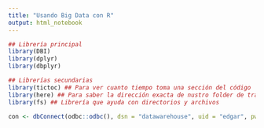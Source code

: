 ```yaml
---
title: "Usando Big Data con R"
output: html_notebook
---
```


```r

## Librería principal
library(DBI)
library(dplyr)
library(dbplyr)

## Librerías secundarias
library(tictoc) ## Para ver cuanto tiempo toma una sección del código
library(here) ## Para saber la dirección exacta de nustro folder de trabajo
library(fs) ## Librería que ayuda con directorios y archivos
```


```r
con <- dbConnect(odbc::odbc(), dsn = "datawarehouse", uid = "edgar", pwd = "edgar")
```

```r

```









